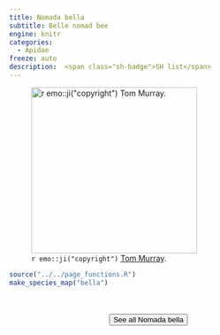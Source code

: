 ```yaml
---
title: Nomada bella
subtitle: Belle nomad bee
engine: knitr
categories:
  - Apidae
freeze: auto
description:  <span class="sh-badge">SH list</span>
---
```

![`r emo::ji("copyright")` [Tom Murray ](https://inaturalist.ca/photos/257784403).](https://inaturalist-open-data.s3.amazonaws.com/photos/257784403/large.jpeg){height=300}





```r
source("../../page_functions.R")
make_species_map("bella")
```
<br><br>
<center>


<a href="https://inaturalist.ca/observations?place_id=any&quality_grade=research&subview=map&taxon_id=1426453"><button type="button" class="btn btn-secondary">See all Nomada bella <i class="fa-solid fa-arrow-up-right-from-square"></i> </button></a>
</center>
